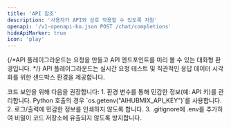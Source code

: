 ```yaml
---
title: 'API 참조'
description: '사용자가 API와 상호 작용할 수 있도록 지원'
openapi: '/v1-openapi-ko.json POST /chat/completions'
hideApiMarker: true
icon: 'play'
---
```


{/*API 플레이그라운드는 요청을 만들고 API 엔드포인트를 미리 볼 수 있는 대화형 환경입니다. */}
API 플레이그라운드는 실시간 요청 테스트 및 직관적인 응답 데이터 시각화를 위한 샌드박스 환경을 제공합니다.

<Info>
  코드 보안을 위해 다음을 권장합니다:
  1. 환경 변수를 통해 민감한 정보(예: API 키)를 관리합니다. Python 호출의 경우 `os.getenv("AIHUBMIX_API_KEY")`를 사용합니다.
  2. 로그/출력에 민감한 정보를 인쇄하지 않도록 합니다.
  3. .gitignore에 .env를 추가하여 비밀이 코드 저장소에 유출되지 않도록 방지합니다.
</Info>